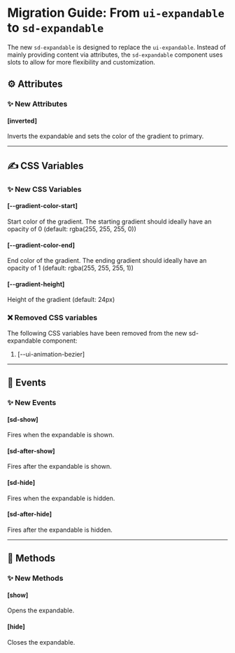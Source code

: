 
<Meta title="Docs/Migration/ui-expandable" />

# Migration Guide: From `ui-expandable` to `sd-expandable`

The new `sd-expandable` is designed to replace the `ui-expandable`. Instead of mainly providing content via attributes, the `sd-expandable` component uses slots to allow for more flexibility and customization.

## ⚙️ Attributes

### ✨ New Attributes

#### [inverted]

Inverts the expandable and sets the color of the gradient to primary.

<hr />

## ✍️ CSS Variables

### ✨ New CSS Variables

#### [--gradient-color-start]

Start color of the gradient. The starting gradient should ideally have an opacity of 0 (default: rgba(255, 255, 255, 0))

#### [--gradient-color-end]

End color of the gradient. The ending gradient should ideally have an opacity of 1 (default: rgba(255, 255, 255, 1))

#### [--gradient-height]

Height of the gradient (default: 24px)

### ❌ Removed CSS variables

The following CSS variables have been removed from the new sd-expandable component:

1. [--ui-animation-bezier]

<hr />

## 🥳 Events

### ✨ New Events

#### [sd-show]

Fires when the expandable is shown.

#### [sd-after-show]

Fires after the expandable is shown.

#### [sd-hide]

Fires when the expandable is hidden.

#### [sd-after-hide]

Fires after the expandable is hidden.

<hr />

## 🧪 Methods

### ✨ New Methods

#### [show]

Opens the expandable.

#### [hide]

Closes the expandable.
